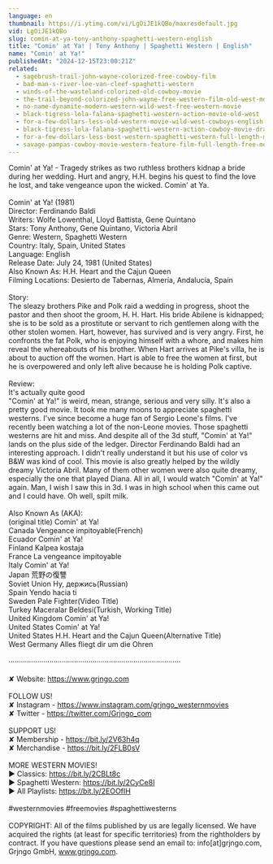 ```yaml
---
language: en
thumbnail: https://i.ytimg.com/vi/LgOiJE1kQBo/maxresdefault.jpg
vid: LgOiJE1kQBo
slug: comin-at-ya-tony-anthony-spaghetti-western-english
title: "Comin' at Ya! | Tony Anthony | Spaghetti Western | English"
name: "Comin' at Ya!"
publishedAt: "2024-12-15T23:00:21Z"
related:
  - sagebrush-trail-john-wayne-colorized-free-cowboy-film
  - bad-man-s-river-lee-van-cleef-spaghetti-western
  - winds-of-the-wasteland-colorized-old-cowboy-movie
  - the-trail-beyond-colorized-john-wayne-free-western-film-old-west-movie
  - no-name-dynamite-modern-western-wild-west-free-western-movie
  - black-tigress-lola-falana-spaghetti-western-action-movie-old-west
  - for-a-few-dollars-less-old-western-movie-wild-west-cowboys-english
  - black-tigress-lola-falana-spaghetti-western-action-cowboy-movie-drama
  - for-a-few-dollars-less-best-western-spaghetti-western-full-length-movie-wild-west
  - savage-pampas-cowboy-movie-western-feature-film-full-length-free-movies-on-youtube
---
```


Comin' at Ya! - Tragedy strikes as two ruthless brothers kidnap a bride during her wedding. Hurt and angry, H.H. begins his quest to find the love he lost, and take vengeance upon the wicked. Comin' at Ya.<br />
<br />
Comin' at Ya! (1981)<br />
Director: Ferdinando Baldi<br />
Writers: Wolfe Lowenthal, Lloyd Battista, Gene Quintano<br />
Stars: Tony Anthony, Gene Quintano, Victoria Abril<br />
Genre: Western, Spaghetti Western<br />
Country: Italy, Spain, United States<br />
Language: English<br />
Release Date: July 24, 1981 (United States)<br />
Also Known As: H.H. Heart and the Cajun Queen<br />
Filming Locations: Desierto de Tabernas, Almería, Andalucía, Spain<br />
<br />
Story:<br />
The sleazy brothers Pike and Polk raid a wedding in progress, shoot the pastor and then shoot the groom, H. H. Hart. His bride Abilene is kidnapped; she is to be sold as a prostitute or servant to rich gentlemen along with the other stolen women. Hart, however, has survived and is very angry. First, he confronts the fat Polk, who is enjoying himself with a whore, and makes him reveal the whereabouts of his brother. When Hart arrives at Pike's villa, he is about to auction off the women. Hart is able to free the women at first, but he is overpowered and only left alive because he is holding Polk captive.<br />
<br />
Review:<br />
It's actually quite good<br />
"Comin' at Ya!" is weird, mean, strange, serious and very silly. It's also a pretty good movie. It took me many moons to appreciate spaghetti westerns. I've since become a huge fan of Sergio Leone's films. I've recently been watching a lot of the non-Leone movies. Those spaghetti westerns are hit and miss. And despite all of the 3d stuff, "Comin' at Ya!" lands on the plus side of the ledger. Director Ferdinando Baldi had an interesting approach. I didn't really understand it but his use of color vs B&W was kind of cool. This movie is also greatly helped by the wildly dreamy Victoria Abril. Many of them other women were also quite dreamy, especially the one that played Diana. All in all, I would watch "Comin' at Ya!" again. Man, I wish I saw this in 3d. I was in high school when this came out and I could have. Oh well, spilt milk.<br />
<br />
Also Known As (AKA):<br />
(original title) Comin' at Ya!<br />
Canada Vengeance impitoyable(French)<br />
Ecuador Comin' at Ya!<br />
Finland Kalpea kostaja<br />
France La vengeance impitoyable<br />
Italy Comin' at Ya!<br />
Japan 荒野の復讐<br />
Soviet Union Ну, держись(Russian)<br />
Spain Yendo hacia ti<br />
Sweden Pale Fighter(Video Title)<br />
Turkey Maceralar Beldesi(Turkish, Working Title)<br />
United Kingdom Comin' at Ya!<br />
United States Comin' at Ya!<br />
United States H.H. Heart and the Cajun Queen(Alternative Title)<br />
West Germany Alles fliegt dir um die Ohren<br />
<br />
····················································································<br />
<br />
✘ Website: https://www.grjngo.com<br />
<br />
FOLLOW US!<br />
✘ Instagram - https://www.instagram.com/grjngo_westernmovies<br />
✘ Twitter - https://twitter.com/Grjngo_com<br />
<br />
SUPPORT US!<br />
✘ Membership - https://bit.ly/2V63h4q<br />
✘ Merchandise - https://bit.ly/2FLB0sV<br />
<br />
MORE WESTERN MOVIES! <br />
► Classics: https://bit.ly/2CBLt8c <br />
► Spaghetti Western: https://bit.ly/2CyCe8I <br />
► All Playlists: https://bit.ly/2EOOfIH <br />
<br />
#westernmovies #freemovies #spaghettiwesterns<br />
<br />
COPYRIGHT: All of the films published by us are legally licensed. We have acquired the rights (at least for specific territories) from the rightholders by contract. If you have questions please send an email to: info[at]grjngo.com, Grjngo GmbH, www.grjngo.com.
